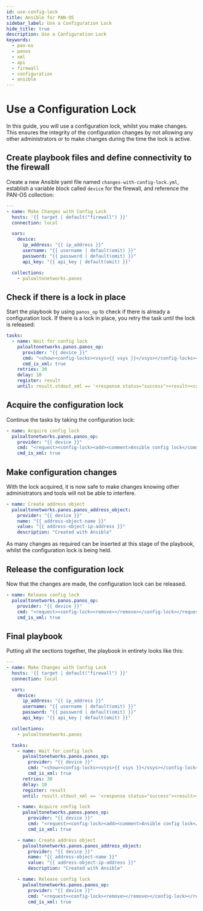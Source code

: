 ```yaml
---
id: use-config-lock
title: Ansible for PAN-OS
sidebar_label: Use a Configuration Lock
hide_title: true
description: Use a Configuration Lock
keywords:
  - pan-os
  - panos
  - xml
  - api
  - firewall
  - configuration
  - ansible
---
```



# Use a Configuration Lock

In this guide, you will use a configuration lock, whilst you make changes. This ensures the integrity of the configuration changes by not allowing any other administrators or to make changes during the time the lock is active.

<Assumptions />

<LabGuidance />

## Create playbook files and define connectivity to the firewall

Create a new Ansible yaml file named `changes-with-config-lock.yml`, establish a variable block called `device` for the firewall, and reference the PAN-OS collection:

```yaml
---
- name: Make Changes with Config Lock
  hosts: '{{ target | default("firewall") }}'
  connection: local

  vars:
    device:
      ip_address: "{{ ip_address }}"
      username: "{{ username | default(omit) }}"
      password: "{{ password | default(omit) }}"
      api_key: "{{ api_key | default(omit) }}"

  collections:
    - paloaltonetworks.panos
```

## Check if there is a lock in place

Start the playbook by using `panos_op` to check if there is already a configuration lock. If there is a lock in place, you retry the task until the lock is released:

```yaml
tasks:
  - name: Wait for config lock
    paloaltonetworks.panos.panos_op:
      provider: "{{ device }}"
      cmd: "<show><config-locks><vsys>{{ vsys }}</vsys></config-locks></show>"
      cmd_is_xml: true
    retries: 30
    delay: 10
    register: result
    until: result.stdout_xml == '<response status="success"><result><config-locks /></result></response>'
```

## Acquire the configuration lock

Continue the tasks by taking the configuration lock:

```yaml
- name: Acquire config lock
  paloaltonetworks.panos.panos_op:
    provider: "{{ device }}"
    cmd: "<request><config-lock><add><comment>Ansible config lock</comment></add></config-lock></request>"
    cmd_is_xml: true
```

## Make configuration changes

With the lock acquired, it is now safe to make changes knowing other administrators and tools will not be able to interfere.

```yaml
- name: Create address object
  paloaltonetworks.panos.panos_address_object:
    provider: "{{ device }}"
    name: "{{ address-object-name }}"
    value: "{{ address-object-ip-address }}"
    description: "Created with Ansible"
```

As many changes as required can be inserted at this stage of the playbook, whilst the configuration lock is being held.

## Release the configuration lock

Now that the changes are made, the configuration lock can be released.

```yaml
- name: Release config lock
  paloaltonetworks.panos.panos_op:
    provider: "{{ device }}"
    cmd: "<request><config-lock><remove></remove></config-lock></request>"
    cmd_is_xml: true
```

## Final playbook

Putting all the sections together, the playbook in entirety looks like this:

```yaml
---
- name: Make Changes with Config Lock
  hosts: '{{ target | default("firewall") }}'
  connection: local

  vars:
    device:
      ip_address: "{{ ip_address }}"
      username: "{{ username | default(omit) }}"
      password: "{{ password | default(omit) }}"
      api_key: "{{ api_key | default(omit) }}"

  collections:
    - paloaltonetworks.panos

  tasks:
    - name: Wait for config lock
      paloaltonetworks.panos.panos_op:
        provider: "{{ device }}"
        cmd: "<show><config-locks><vsys>{{ vsys }}</vsys></config-locks></show>"
        cmd_is_xml: true
      retries: 30
      delay: 10
      register: result
      until: result.stdout_xml == '<response status="success"><result><config-locks /></result></response>'

    - name: Acquire config lock
      paloaltonetworks.panos.panos_op:
        provider: "{{ device }}"
        cmd: "<request><config-lock><add><comment>Ansible config lock</comment></add></config-lock></request>"
        cmd_is_xml: true

    - name: Create address object
      paloaltonetworks.panos.panos_address_object:
        provider: "{{ device }}"
        name: "{{ address-object-name }}"
        value: "{{ address-object-ip-address }}"
        description: "Created with Ansible"

    - name: Release config lock
      paloaltonetworks.panos.panos_op:
        provider: "{{ device }}"
        cmd: "<request><config-lock><remove></remove></config-lock></request>"
        cmd_is_xml: true
```
